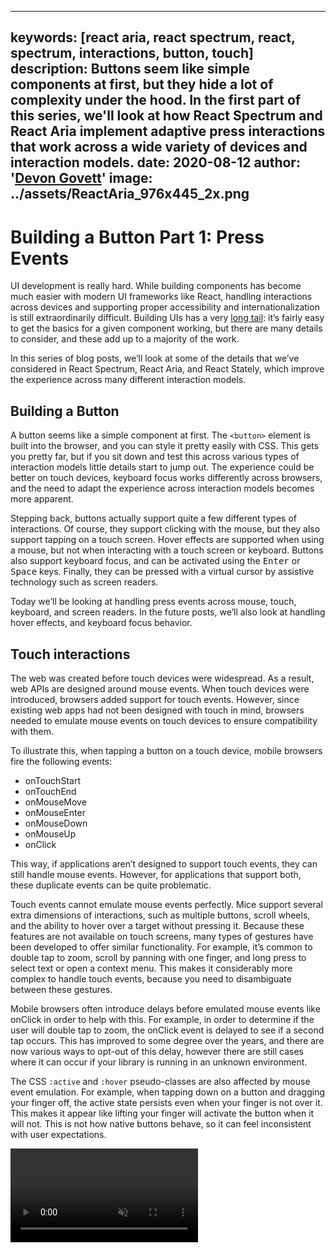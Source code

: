 <!-- Copyright 2020 Adobe. All rights reserved.
This file is licensed to you under the Apache License, Version 2.0 (the "License");
you may not use this file except in compliance with the License. You may obtain a copy
of the License at http://www.apache.org/licenses/LICENSE-2.0
Unless required by applicable law or agreed to in writing, software distributed under
the License is distributed on an "AS IS" BASIS, WITHOUT WARRANTIES OR REPRESENTATIONS
OF ANY KIND, either express or implied. See the License for the specific language
governing permissions and limitations under the License. -->



---
keywords: [react aria, react spectrum, react, spectrum, interactions, button, touch]
description: Buttons seem like simple components at first, but they hide a lot of complexity under the hood. In the first part of this series, we'll look at how React Spectrum and React Aria implement adaptive press interactions that work across a wide variety of devices and interaction models.
date: 2020-08-12
author: '[Devon Govett](https://twitter.com/devongovett)'
image: ../assets/ReactAria_976x445_2x.png
---

# Building a Button Part 1: Press Events

UI development is really hard. While building components has become much easier with modern UI frameworks like React, handling interactions across devices and supporting proper accessibility and internationalization is still extraordinarily difficult. Building UIs has a very [long tail](https://en.wikipedia.org/wiki/Long_tail): it’s fairly easy to get the basics for a given component working, but there are many details to consider, and these add up to a majority of the work.

In this series of blog posts, we’ll look at some of the details that we’ve considered in React Spectrum, React Aria, and React Stately, which improve the experience across many different interaction models.

## Building a Button

A button seems like a simple component at first. The `<button>` element is built into the browser, and you can style it pretty easily with CSS. This gets you pretty far, but if you sit down and test this across various types of interaction models little details start to jump out. The experience could be better on touch devices, keyboard focus works differently across browsers, and the need to adapt the experience across interaction models becomes more apparent.

Stepping back, buttons actually support quite a few different types of interactions. Of course, they support clicking with the mouse, but they also support tapping on a touch screen. Hover effects are supported when using a mouse, but not when interacting with a touch screen or keyboard. Buttons also support keyboard focus, and can be activated using the <kbd>Enter</kbd> or <kbd>Space</kbd> keys. Finally, they can be pressed with a virtual cursor by assistive technology such as screen readers.

Today we’ll be looking at handling press events across mouse, touch, keyboard, and screen readers. In the future posts, we’ll also look at handling hover effects, and keyboard focus behavior.

## Touch interactions

The web was created before touch devices were widespread. As a result, web APIs are designed around mouse events. When touch devices were introduced, browsers added support for touch events. However, since existing web apps had not been designed with touch in mind, browsers needed to emulate mouse events on touch devices to ensure compatibility with them.

To illustrate this, when tapping a button on a touch device, mobile browsers fire the following events:

- onTouchStart
- onTouchEnd
- onMouseMove
- onMouseEnter
- onMouseDown
- onMouseUp
- onClick

This way, if applications aren’t designed to support touch events, they can still handle mouse events. However, for applications that support both, these duplicate events can be quite problematic.

Touch events cannot emulate mouse events perfectly. Mice support several extra dimensions of interactions, such as multiple buttons, scroll wheels, and the ability to hover over a target without pressing it. Because these features are not available on touch screens, many types of gestures have been developed to offer similar functionality. For example, it’s common to double tap to zoom, scroll by panning with one finger, and long press to select text or open a context menu. This makes it considerably more complex to handle touch events, because you need to disambiguate between these gestures.

Mobile browsers often introduce delays before emulated mouse events like onClick in order to help with this. For example, in order to determine if the user will double tap to zoom, the onClick event is delayed to see if a second tap occurs. This has improved to some degree over the years, and there are now various ways to opt-out of this delay, however there are still cases where it can occur if your library is running in an unknown environment.

The CSS `:active` and `:hover` pseudo-classes are also affected by mouse event emulation. For example, when tapping down on a button and dragging your finger off, the active state persists even when your finger is not over it. This makes it appear like lifting your finger will activate the button when it will not. This is not how native buttons behave, so it can feel inconsistent with user expectations.

<Video src={draggingVideoUrl} loop autoPlay muted />

## Pointer events

The [pointer events](https://developer.mozilla.org/en-US/docs/Web/API/Pointer_events) spec is designed to help with these issues. It unifies mouse, touch, and stylus interactions into a single event model. We can handle the `onPointerDown` and `onPointerUp` events, each of which has a `pointerType` property to indicate what type of interaction triggered it. This is very useful to allow other parts of the UI to adapt based on the interaction model. For example, selection of items in a list on a desktop occurs on mouse down but on mobile it occurs on touch up.

While browser support is improving, React Aria also implements fallbacks for pointer events on top of mouse and touch events. We listen for both, and if a touch event occurs prior to the mouse event, we ignore it. This way we can determine what kind of device fired the event, and also ensure that we handle events as fast as possible without waiting for browser delays.

Even with pointer events there are still some browser inconsistencies though. For example, Safari on early versions of iOS 13 had a [bug](https://bugs.webkit.org/show_bug.cgi?id=199803) where `onPointerEnter` and `onPointerLeave` were not implemented correctly, so we needed to implement our own hit testing using `onPointerMove` instead. In addition, iOS still sometimes fires `onPointerUp` even if your finger isn’t over the target, so we need to double check ourselves as well.

## Touch cancelation

Another interesting thing about touch events is that they can be canceled. For example, if you’re in the middle of touching a button and you get a phone call or other notification, your press cannot be completed due to an overlay covering the element you were touching.

Touch events can also be canceled by scrolling. If you touch a button and then scroll the page, you likely did not intend to activate the button. So when you release your touch, it should not trigger the button’s press action. We need to disambiguate between these events and cancel the press as appropriate in order to behave as the user expects.

## Text selection

Text selection gestures are another case where we need to determine the user’s intent. On iOS, for example, a long press begins text selection. However, when pressing a button, you wouldn’t usually expect text selection to start.

<Video src={textSelectionVideoUrl} loop autoPlay muted />

It is possible to add the `user-select: none` CSS property to the button to make it non-selectable, but even with that enabled, Safari still tries to select elements nearby. The only way to avoid this is to add `user-select: none` to the entire page. We wouldn’t want to do this all the time though, because some elements should allow text selection to occur. React Aria automatically handles adding `user-select: none` to the page on touch start on a pressable element, and removes it after a short delay on press up. The delay is necessary because iOS may begin selecting even after touch up within some threshold.

## Keyboard interactions

Buttons can also be pressed using the keyboard with the <kbd>Enter</kbd> or <kbd>Space</kbd> keys. This is fairly easy to implement, but there are a few details worth considering. For example, if the element is a link, it should only be triggered by the <kbd>Enter</kbd> key and not the <kbd>Space</kbd> key, except if it has the ARIA `button` role applied.

There is also the challenge of repeating keyboard events. If you press and hold a key on the keyboard, the `onKeyDown` event will repeat periodically until you release the key. This is useful in text inputs, but not really on buttons and other pressable elements, and can even be problematic. For example, if you had a button which opened a menu of selectable items, pressing and holding the <kbd>Enter</kbd> key would cause the menu to open, and then the first menu item to be selected without the user intending to do this. This is because the event repeats, so once the menu opens on the first key down event, the menu item gains focus and is triggered by the repeated event. React Aria is careful to ignore these repeating events so this does not happen.

## Virtual press events

When interacting with a screen reader or other assistive technology, buttons may be activated by only an `onClick` event with no preceding pointer, mouse, or keyboard events. Because of this, we still need to handle the `onClick` event, but we need to ignore click events preceded by another user event to prevent duplication.

In addition, we can use various properties of the events to infer that it was triggered by a virtual cursor. In most browsers, the `event.detail` property will be zero when triggered by a virtual cursor, but in Firefox, we use the `mozInputSource` property. This allows us to set an appropriate `pointerType` for our event, which enables other components to tailor their experience for screen reader interactions.

## Unified press events

All of this together encompasses React Aria’s [usePress](https://blog.watheia.app/react-aria/usePress.html) hook. It handles mouse, touch, keyboard, and screen reader interactions and provides a unified API for handling all of these. `onPressStart` is fired when the user starts pressing via any interaction model, and `onPressEnd` is fired when the user lifts their pointer or drags it off of the target. `onPressStart` can be called again if the user drags their pointer back over the target. Finally, `onPress` is fired if the user lifts their pointer over the target.

Each of these events receive a unified `PressEvent` object rather than the underlying native events, which allows the application code to handle press events from any interaction model the same way. A `pointerType` property similar to the one available in pointer events is included in press events, but with additional keyboard and virtual pointer types. This allows applications to adapt their event handling to different devices if needed.

With the [usePress](https://blog.watheia.app/react-aria/usePress.html) hook, our buttons handle interactions consistently. Dragging your pointer off the button correctly removes the active state, text selection is canceled, and issues with emulated mouse events are avoided.

<Video src={buttonVideoUrl} loop autoPlay muted />

Try a live example for yourself in our [Button](https://blog.watheia.app/react-spectrum/Button.html) docs!

## Conclusion

As you can see, buttons are deceptively complicated once you consider all of the interactions they can support. The [useButton](https://blog.watheia.app/react-aria/useButton.html) and underlying [usePress](https://blog.watheia.app/react-aria/usePress.html) hooks in React Aria handle all of this complexity, and ensure that everything works as expected across devices. If you are building your own button component, I’d highly recommend checking them out!

I'd also like to acknowledge the work of the React core team, particularly [Dominic Gannaway](https://twitter.com/trueadm) and [Nicolas Gallagher](https://twitter.com/necolas), in researching some of the interactions described in this post. We learned a lot from their implementation in building React Aria's press event handling.

In the [next part](building-a-button-part-2.html) of this series, we’ll cover how React Spectrum handles hover interactions across devices.
